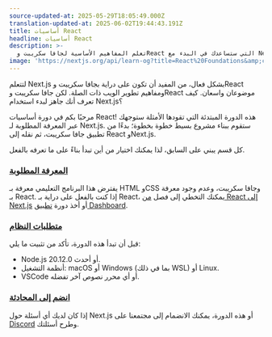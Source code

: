 ```yaml
---
source-updated-at: 2025-05-29T18:05:49.000Z
translation-updated-at: 2025-06-02T19:44:43.191Z
title: أساسيات React
headline: أساسيات React
description: >-
  تعلم المفاهيم الأساسية لجافا سكريبت وReact التي ستساعدك في البدء مع Next.js.
image: 'https://nextjs.org/api/learn-og?title=React%20Foundations&amp;chapter=1'
---
```


لتتعلم Next.js بشكل فعال، من المفيد أن تكون على دراية بجافا سكريبت وReact ومفاهيم تطوير الويب ذات الصلة. لكن جافا سكريبت وReact موضوعان واسعان. كيف تعرف أنك جاهز لبدء استخدام Next.js؟

مرحبًا بكم في دورة أساسيات React! هذه الدورة المبتدئة التي تقودها الأمثلة ستوجهك عبر المعرفة المطلوبة لـ Next.js. ستقوم ببناء مشروع بسيط خطوة بخطوة؛ بدءًا من تطبيق جافا سكريبت، ثم نقله إلى React وNext.js.

كل قسم يبني على السابق، لذا يمكنك اختيار من أين تبدأ بناءً على ما تعرفه بالفعل.

### [المعرفة المطلوبة](#prerequisite-knowledge)

يفترض هذا البرنامج التعليمي معرفة بـ HTML وCSS وجافا سكريبت، وعدم وجود معرفة بـ React. إذا كنت بالفعل على دراية بـ React، يمكنك التخطي إلى فصل [من React إلى Next.js](/learn/react-foundations/from-react-to-nextjs) أو أخذ دورة [تطبيق Dashboard](/learn/dashboard-app).

### [متطلبات النظام](#system-requirements)

قبل أن تبدأ هذه الدورة، تأكد من تثبيت ما يلي:

*   Node.js 20.12.0 أو أحدث.
*   أنظمة التشغيل: macOS أو Windows (بما في ذلك WSL) أو Linux.
*   VSCode أو أي محرر نصوص آخر تفضله.

### [انضم إلى المحادثة](#join-the-conversation)

إذا كان لديك أي أسئلة حول Next.js أو هذه الدورة، يمكنك الانضمام إلى مجتمعنا على [Discord](https://discord.gg/Q3AsD4efFC) وطرح أسئلتك.